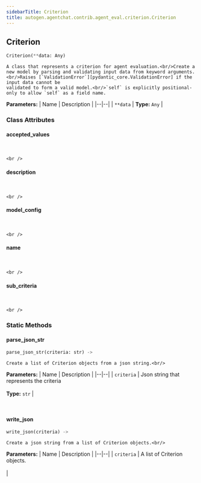 ```yaml
---
sidebarTitle: Criterion
title: autogen.agentchat.contrib.agent_eval.criterion.Criterion
---
```

<h2 id="autogen.agentchat.contrib.agent_eval.criterion.Criterion" class="doc doc-heading">
    <code class="doc-symbol doc-symbol-heading doc-symbol-class"></code>
    <span class="doc doc-object-name doc-class-name">Criterion</span>
</h2>

```python
Criterion(**data: Any)
```

    A class that represents a criterion for agent evaluation.<br/>Create a new model by parsing and validating input data from keyword arguments.<br/>Raises [`ValidationError`][pydantic_core.ValidationError] if the input data cannot be
    validated to form a valid model.<br/>`self` is explicitly positional-only to allow `self` as a field name.

<b>Parameters:</b>
| Name | Description |
|--|--|
| `**data` | **Type:** `Any` |

### Class Attributes

<code class="doc-symbol doc-symbol-heading doc-symbol-attribute"></code>
#### accepted_values
<br />

    <br />

<code class="doc-symbol doc-symbol-heading doc-symbol-attribute"></code>
#### description
<br />

    <br />

<code class="doc-symbol doc-symbol-heading doc-symbol-attribute"></code>
#### model_config
<br />

    <br />

<code class="doc-symbol doc-symbol-heading doc-symbol-attribute"></code>
#### name
<br />

    <br />

<code class="doc-symbol doc-symbol-heading doc-symbol-attribute"></code>
#### sub_criteria
<br />

    <br />

### Static Methods

<code class="doc-symbol doc-symbol-heading doc-symbol-method"></code>
#### parse_json_str

```python
parse_json_str(criteria: str) -> 
```

    Create a list of Criterion objects from a json string.<br/>

<b>Parameters:</b>
| Name | Description |
|--|--|
| `criteria` | Json string that represents the criteria<br/><br/>**Type:** `str` |

<br />

<code class="doc-symbol doc-symbol-heading doc-symbol-method"></code>
#### write_json

```python
write_json(criteria) -> 
```

    Create a json string from a list of Criterion objects.<br/>

<b>Parameters:</b>
| Name | Description |
|--|--|
| `criteria` | A list of Criterion objects.<br/><br/> |

<br />